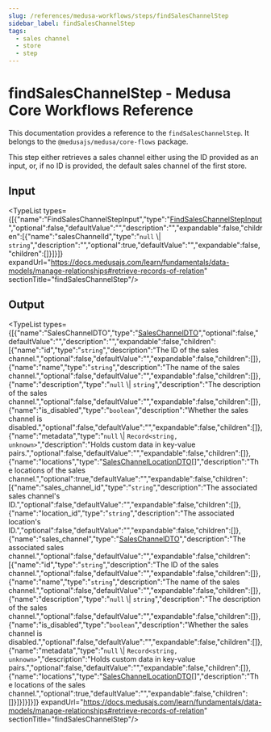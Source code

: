 ```yaml
---
slug: /references/medusa-workflows/steps/findSalesChannelStep
sidebar_label: findSalesChannelStep
tags:
  - sales channel
  - store
  - step
---
```



# findSalesChannelStep - Medusa Core Workflows Reference

This documentation provides a reference to the `findSalesChannelStep`. It belongs to the `@medusajs/medusa/core-flows` package.

This step either retrieves a sales channel either using the ID provided as an input, or, if no ID
is provided, the default sales channel of the first store.

## Input

<TypeList types={[{"name":"FindSalesChannelStepInput","type":"[FindSalesChannelStepInput](../../../../interfaces/core_flows.FindSalesChannelStepInput/page.mdx)","optional":false,"defaultValue":"","description":"","expandable":false,"children":[{"name":"salesChannelId","type":"`null` \\| `string`","description":"","optional":true,"defaultValue":"","expandable":false,"children":[]}]}]} expandUrl="https://docs.medusajs.com/learn/fundamentals/data-models/manage-relationships#retrieve-records-of-relation" sectionTitle="findSalesChannelStep"/>

## Output

<TypeList types={[{"name":"SalesChannelDTO","type":"[SalesChannelDTO](../../../../../sales_channel/interfaces/sales_channel.SalesChannelDTO/page.mdx)","optional":false,"defaultValue":"","description":"","expandable":false,"children":[{"name":"id","type":"`string`","description":"The ID of the sales channel.","optional":false,"defaultValue":"","expandable":false,"children":[]},{"name":"name","type":"`string`","description":"The name of the sales channel.","optional":false,"defaultValue":"","expandable":false,"children":[]},{"name":"description","type":"`null` \\| `string`","description":"The description of the sales channel.","optional":false,"defaultValue":"","expandable":false,"children":[]},{"name":"is_disabled","type":"`boolean`","description":"Whether the sales channel is disabled.","optional":false,"defaultValue":"","expandable":false,"children":[]},{"name":"metadata","type":"`null` \\| `Record<string, unknown>`","description":"Holds custom data in key-value pairs.","optional":false,"defaultValue":"","expandable":false,"children":[]},{"name":"locations","type":"[SalesChannelLocationDTO](../../../../../sales_channel/interfaces/sales_channel.SalesChannelLocationDTO/page.mdx)[]","description":"The locations of the sales channel.","optional":true,"defaultValue":"","expandable":false,"children":[{"name":"sales_channel_id","type":"`string`","description":"The associated sales channel's ID.","optional":false,"defaultValue":"","expandable":false,"children":[]},{"name":"location_id","type":"`string`","description":"The associated location's ID.","optional":false,"defaultValue":"","expandable":false,"children":[]},{"name":"sales_channel","type":"[SalesChannelDTO](../../../../../sales_channel/interfaces/sales_channel.SalesChannelDTO/page.mdx)","description":"The associated sales channel.","optional":false,"defaultValue":"","expandable":false,"children":[{"name":"id","type":"`string`","description":"The ID of the sales channel.","optional":false,"defaultValue":"","expandable":false,"children":[]},{"name":"name","type":"`string`","description":"The name of the sales channel.","optional":false,"defaultValue":"","expandable":false,"children":[]},{"name":"description","type":"`null` \\| `string`","description":"The description of the sales channel.","optional":false,"defaultValue":"","expandable":false,"children":[]},{"name":"is_disabled","type":"`boolean`","description":"Whether the sales channel is disabled.","optional":false,"defaultValue":"","expandable":false,"children":[]},{"name":"metadata","type":"`null` \\| `Record<string, unknown>`","description":"Holds custom data in key-value pairs.","optional":false,"defaultValue":"","expandable":false,"children":[]},{"name":"locations","type":"[SalesChannelLocationDTO](../../../../../sales_channel/interfaces/sales_channel.SalesChannelLocationDTO/page.mdx)[]","description":"The locations of the sales channel.","optional":true,"defaultValue":"","expandable":false,"children":[]}]}]}]}]} expandUrl="https://docs.medusajs.com/learn/fundamentals/data-models/manage-relationships#retrieve-records-of-relation" sectionTitle="findSalesChannelStep"/>
